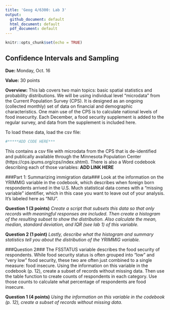 ```yaml
---
title: 'Geog 4/6300: Lab 3'
output:
  github_document: default
  html_document: default
  pdf_document: default
---
```


```r
knitr::opts_chunk$set(echo = TRUE)
```

## Confidence Intervals and Sampling

**Due:** Monday, Oct. 16

**Value:** 30 points

**Overview:**
This lab covers  two main topics: basic spatial statistics and probability distributions. We will be using individual level “microdata” from the Current Population Survey (CPS). It is designed as an ongoing (collected monthly) set of data on financial and demographic characteristics. One main use of the CPS is to calculate national levels of food insecurity. Each December, a food security supplement is added to the regular survey, and data from the supplement is included here.

To load these data, load the csv file:

```r
#*****ADD CODE HERE***
```

This contains a csv file with microdata from the CPS that is de-identified and publically available through the Minnesota Population Center (https://cps.ipums.org/cps/index.shtml). There is also a Word codebook describing each of those variables: **ADD LINK HERE**


###Part 1: Summarizing immigration data###
Look at the information on the YRIMMIG variable in the codebook, which describes when foreign born respondents arrived in the U.S. Much statistical data comes with a “missing variable” identifier, which in this case you want to leave out of your analysis. It’s labeled here as “NIU”. 

**Question 1 (3 points)** _Create a script that subsets this data so that only records with meaningful responses are included. Then create a histogram of the resulting subset to show the distribution. Also calculate the mean, median, standard deviation, and IQR (see lab 1) of this variable._ 

**Question 2 (1 point)** _Lastly, describe what the histogram and summary statistics tell you about the distribution of the YRIMMIG variable._

###Question 2###
The FSSTATUS variable describes the food security of respondents. While food security status is often grouped into “low” and “very low” food security, these two are often just combined to a single measure: food insecure. Using the information on this variable in the codebook (p. 12), create a subset of records without missing data. Then use the table function to create counts of respondents in each category. Use those counts to calculate what percentage of respondents are food insecure. 

**Question 1 (4 points)** _Using the information on this variable in the codebook (p. 12), create a subset of records without missing data. _


